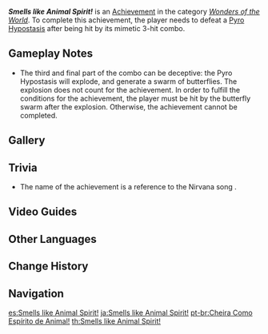 {{Achievement Infobox
|id           = 82103
|order id     = 2104
|category     = Wonders of the World
|description  = Defeat a [[Pyro Hypostasis]] after being hit by its mimetic 3-hit combo.
|requirements = 
|primogems    = 5
|tracking     = 
|hidden       = 1
|topic        = Pyro Hypostasis
|type         = Boss
}}
'''''Smells like Animal Spirit!''''' is an [[Achievement]] in the category ''[[Wonders of the World]]''. To complete this achievement, the player needs to defeat a [[Pyro Hypostasis]] after being hit by its mimetic 3-hit combo.

==Gameplay Notes==
*The third and final part of the combo can be deceptive: the Pyro Hypostasis will explode, and generate a swarm of butterflies. The explosion does not count for the achievement. In order to fulfill the conditions for the achievement, the player must be hit by the butterfly swarm after the explosion. Otherwise, the achievement cannot be completed.

==Gallery==
{{Preview
|size=300px
|file    = Pyro Hypostasis 3 Hit Combo
|caption = 3-Hit Combo (without being hit)
}}

==Trivia==
*The name of the achievement is a reference to the Nirvana song {{w|Smells Like Teen Spirit}}.

==Video Guides==
{{EVT
|video1   = UP-QgWIIIPg
|caption1 = "Smells like Animal Spirit!" Achievement Guide
}}

==Other Languages==
{{Other Languages
|en      = Smells like Animal Spirit!
|zhs     = Smells like Animal Spirit!
|zht     = Smells like Animal Spirit!
|ja      = Smells like Animal Spirit!
|ko      = Smells like Animal Spirit!
|es      = Smells like Animal Spirit!
|fr      = Smells like animal spirit
|ru      = Smells like Animal Spirit!
|th      = Smells like Animal Spirit!
|vi      = Mùi vị giống Linh Hồn Động Vật!
|vi_tl   = 
|de      = Riecht nach Tiergeist!
|de_tl   = Smells like Animal Spirit!
|id      = Smells like Animal Spirit!
|pt      = Cheira Como Espírito de Animal!
|pt_tl   = 
|tr      = Beni Yak Kendini Yak!
|tr_tl   = Burn Me, Burn Yourself!
|it      = Smells like animal spirit!
}}

==Change History==
{{Change History|2.0}}
<!--
==References==
{{Reflist}}
-->
==Navigation==
{{Achievement Navbox|Wonders of the World|Boss}}

[[es:Smells like Animal Spirit!]]
[[ja:Smells like Animal Spirit!]]
[[pt-br:Cheira Como Espírito de Animal!]]
[[th:Smells like Animal Spirit!]]